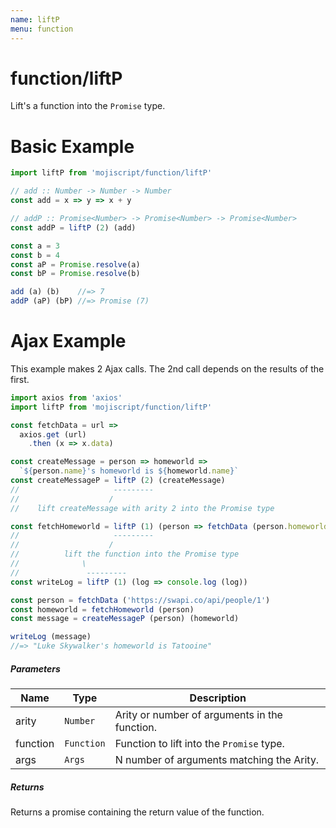 ```yaml
---
name: liftP
menu: function
---
```


# function/liftP

Lift's a function into the `Promise` type.

# Basic Example

```javascript
import liftP from 'mojiscript/function/liftP'

// add :: Number -> Number -> Number
const add = x => y => x + y

// addP :: Promise<Number> -> Promise<Number> -> Promise<Number>
const addP = liftP (2) (add)

const a = 3
const b = 4
const aP = Promise.resolve(a)
const bP = Promise.resolve(b)

add (a) (b)    //=> 7
addP (aP) (bP) //=> Promise (7)
```

# Ajax Example

This example makes 2 Ajax calls. The 2nd call depends on the results of the first.

```javascript
import axios from 'axios'
import liftP from 'mojiscript/function/liftP'

const fetchData = url =>
  axios.get (url)
    .then (x => x.data)

const createMessage = person => homeworld =>
  `${person.name}'s homeworld is ${homeworld.name}`
const createMessageP = liftP (2) (createMessage)
//                     ---------
//                    /
//    lift createMessage with arity 2 into the Promise type

const fetchHomeworld = liftP (1) (person => fetchData (person.homeworld))
//                     ---------
//                    /
//          lift the function into the Promise type
//              \          
//               ---------
const writeLog = liftP (1) (log => console.log (log))

const person = fetchData ('https://swapi.co/api/people/1')
const homeworld = fetchHomeworld (person)
const message = createMessageP (person) (homeworld)

writeLog (message)
//=> "Luke Skywalker's homeworld is Tatooine"
```

##### Parameters

| Name | Type | Description |
| ---- | ---- | ----------- |
| arity | `Number`  | Arity or number of arguments in the function. |
| function | `Function`  | Function to lift into the `Promise` type. |
| args | `Args` | N number of arguments matching the Arity. |

##### Returns

Returns a promise containing the return value of the function.
